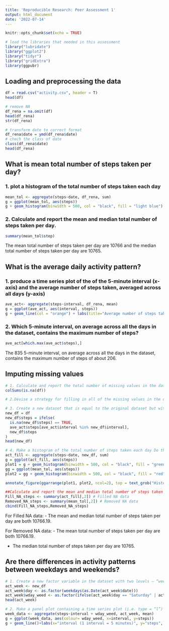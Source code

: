 ```yaml
---
title: 'Reproducible Research: Peer Assessment 1'
output: html_document
date: '2022-07-14'
---
```


```r
knitr::opts_chunk$set(echo = TRUE)

# load the libraries that needed in this assessment
library("lubridate")
library("ggplot2")
library("tidyr")
library("gridExtra")
library(ggpubr)
```

## Loading and preprocessing the data
```r
df = read.csv("activity.csv", header = T)
head(df)

# remove NA
df_rena = na.omit(df)
head(df_rena)
str(df_rena)

# transform date to correct format
df_rena$date = ymd(df_rena$date)
# chech the class of date
class(df_rena$date)
head(df_rena)

```



## What is mean total number of steps taken per day?
### 1. plot a histogram of the total number of steps taken each day
```r

mean_tol <- aggregate(steps~date, df_rena, sum)
g = ggplot(mean_tol, aes(steps))
g + geom_histogram(binwidth = 500, col = "black", fill = "light blue") + labs(title="Histogram of total number of steps taken each day", x="total number of steps taken each day")

```

### 2. Calculate and report the mean and median total number of steps taken per day.

```r
summary(mean_tol$step)

```
The mean total number of steps taken per day are 10766 and the median total number of steps taken per day are 10765.



## What is the average daily activity pattern?
### 1. produce a time series plot of the of the 5-minute interval (x-axis) and the average number of steps taken, averaged across all days (y-axis)

```r
ave_act<- aggregate(steps~interval, df_rena, mean)
g = ggplot(ave_act, aes(interval, steps))
g + geom_line(col = "orange") + labs(title="Average number of steps taken", x="interval (1 interval = 5 minutes)", y = "steps")

```

### 2. Which 5-minute interval, on average across all the days in the dataset, contains the maximum number of steps?
```r
ave_act[which.max(ave_act$steps),]

```
The 835 5-minute interval, on average across all the days in the dataset, contains the maximum number of steps of about 206.


## Imputing missing values
```r
# 1. Calculate and report the total number of missing values in the dataset (i.e. the total number of rows with NAs)
colSums(is.na(df))

# 2.Devise a strategy for filling in all of the missing values in the dataset. The strategy does not need to be sophisticated. For example, you could use the mean/median for that day, or the mean for that 5-minute interval, etc.

# 3. Create a new dataset that is equal to the original dataset but with the missing data filled in.
new_df = df
new_df$steps = ifelse(
  is.na(new_df$steps) == TRUE,
  ave_act$steps[ave_act$interval %in% new_df$interval],
  new_df$steps
)
head(new_df)

# 4. Make a histogram of the total number of steps taken each day Do these values differ from the estimates from the first part of the assignment? What is the impact of imputing missing data on the estimates of the total daily number of steps?
act_fill <- aggregate(steps~date, new_df, sum)
g = ggplot(act_fill, aes(steps))
plot1 = g + geom_histogram(binwidth = 500, col = "black", fill = "green") + labs(x=NULL,y=NULL, title = "Filled NA data") + ylim(c(0,12.5))
gg = ggplot(mean_tol, aes(steps))
plot2 = gg + geom_histogram(binwidth = 500, col = "black", fill = "red") + labs(x=NULL,y=NULL, title = "Removed NA data") + ylim(c(0,12.5))

annotate_figure(ggarrange(plot1, plot2, ncol=2), top = text_grob("Histograms of total number of steps taken each day", face="bold", size=15), bottom = text_grob("total number of steps taken each day"), left = text_grob("count", rot=90))

##Calculate and report the mean and median total number of steps taken per day. 
Fill_NA_steps <- summary(act_fill[,2]) # Filled NA data
Removed_NA_steps <- summary(mean_tol[,2]) # Removed NA data
cbind(Fill_NA_steps,Removed_NA_steps)
```
For Filled NA data:
- The mean and median total number of steps taken per day are both 10766.19.

For Removed NA data:
- The mean  total number of steps taken per day are both 10766.19.

- The median total number of steps taken per day are 10765.


## Are there differences in activity patterns between weekdays and weekends?
```r
# 1. Create a new factor variable in the dataset with two levels – “weekday” and “weekend” indicating whether a given date is a weekday or weekend day.
act_week <- new_df
act_week$day <- as.factor(weekdays(as.Date(act_week$date)))
act_week$wday_weed <- as.factor(ifelse(act_week$day == "Saturday" | act_week$day == "Sunday", "weekend", "weekday"))
head(act_week)

# 2. Make a panel plot containing a time series plot (i.e. type = “l”) of the 5-minute interval (x-axis) and the average number of steps taken, averaged across all weekday days or weekend days (y-axis).
week_data <- aggregate(steps~interval + wday_weed, act_week, mean)
g = ggplot(week_data, aes(colour= wday_weed, x=interval, y=steps)) 
g + geom_line()+labs(x="interval (1 interval = 5 minutes)", y="steps", title="Average number of steps taken on weekdays/weekend") + facet_grid(wday_weed ~ .)
```

